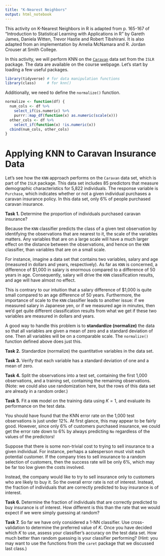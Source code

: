 ```yaml
---
title: "K-Nearest Neighbors"
output: html_notebook
---
```


This activity on K-Nearest Neighbors in R is adapted from p. 165-167 of "Introduction to Statistical Learning with Applications in R" by Gareth James, Daniela Witten, Trevor Hastie and Robert Tibshirani. It is also adapted from an  implementation by Amelia McNamara and R. Jordan Crouser at Smith College.

In this activity, we will perform KNN on the [`Caravan`]() data set from the `ISLR` package. The data are available on the course webpage. Let's start by loading a few useful packages.

```r
library(tidyverse) # for data manipulation functions
library(class)     # for knn()
```

Additionally, we need to define the `normalize()` function.

```r
normalize <- function(df) {
  num_cols <- df %>%
    select_if(is.numeric) %>%
    purrr::map_df(function(x) as.numeric(scale(x)))
  other_cols <- df %>%
    select_if(function(x) !is.numeric(x))
  cbind(num_cols, other_cols)
}
```

# Applying KNN to Caravan Insurance Data
Let's see how the `KNN` approach performs on the `Caravan` data set, which is
part of the `ISLR` package. This data set includes 85 predictors that measure demographic characteristics for 5,822 individuals. The response variable is `Purchase`, which indicates whether or not a given individual purchases a
caravan insurance policy. In this data set, only 6% of people purchased
caravan insurance.

**Task 1.** Determine the proportion of individuals purchased caravan insurance?


Because the `KNN` classifier predicts the class of a given test observation by
identifying the observations that are nearest to it, the scale of the variables
matters. Any variables that are on a large scale will have a much larger
effect on the distance between the observations, and hence on the `KNN`
classifier, than variables that are on a small scale. 

For instance, imagine a
data set that contains two variables, salary and age (measured in dollars
and years, respectively). As far as `KNN` is concerned, a difference of \$1,000
in salary is enormous compared to a difference of 50 years in age. Consequently,
salary will drive the `KNN` classification results, and age will have
almost no effect. 

This is contrary to our intuition that a salary difference
of \$1,000 is quite small compared to an age difference of 50 years. Furthermore,
the importance of scale to the `KNN` classifier leads to another issue:
if we measured salary in Japanese yen, or if we measured age in minutes,
then we’d get quite different classification results from what we get if these
two variables are measured in dollars and years.

A good way to handle this problem is to **standardize (normalize)** the data so that all
variables are given a mean of zero and a standard deviation of one. Then
all variables will be on a comparable scale. The `normalize()` function defined above does just this. 

**Task 2.** Standardize (normalize) the quantitative variables in the data set.

**Task 3.** Verify that each variable has a standard deviation of one and
a mean of zero.

**Task 4.** Split the observations into a test set, containing the first 1,000
observations, and a training set, containing the remaining observations. (Note: we could also use randomization here, but the rows of this data set are already in a random order.)

**Task 5.** Fit a `KNN` model on the training data using $K = 1$, and evaluate its
performance on the test data.


You should have found that the KNN error rate on the 1,000 test observations is just under 12%. At first glance, this may appear to be fairly good. However, since only 6% of customers purchased insurance, we could get the error rate down to 6% by always predicting `No` regardless of the values of the predictors!

Suppose that there is some non-trivial cost to trying to sell insurance
to a given individual. For instance, perhaps a salesperson must visit each
potential customer. If the company tries to sell insurance to a random
selection of customers, then the success rate will be only 6%, which may
be far too low given the costs involved. 

Instead, the company would like to try to sell insurance only to customers who 
are likely to buy it. So the overall error rate is not of interest. Instead, 
the fraction of individuals that are correctly predicted to buy insurance is of 
interest.

**Task 6.** Determine the fraction of individuals that are correctly predicted to buy insurance is of interest. How different is this than the rate that we would expect if we were simply guessing at random?

**Task 7.** So far we have only considered a 1-NN classifier. Use cross-validation to determine the preferred value of $K$. Once you have decided which $K$ to use, assess your classifier's accuracy on the test data set. How much better than random guessing is your classifier performing? (Hint: you may want to use the functions from the `caret` package that we discussed last class.)

